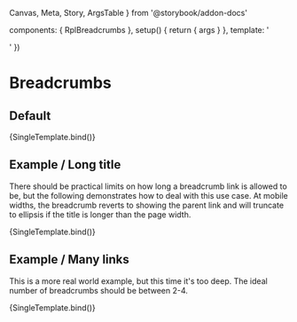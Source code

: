   Canvas,
  Meta,
  Story,
  ArgsTable
} from '@storybook/addon-docs'

  components: { RplBreadcrumbs },
  setup() {
    return { args }
  },
  template: '<div class="sb-container"><RplBreadcrumbs v-bind="args" /></div>'
})

<Meta title='Components/Navigation/Breadcrumbs' component={RplBreadcrumbs} />

# Breadcrumbs

<ArgsTable of={RplBreadcrumbs} />

## Default

<Canvas>
  <Story
    name='Default'
    args={{
      items: [
        { label: 'Home', url: '/' },
        { label: 'About the VIC Government', url: '#' },
        { label: "Using Victoria's data", url: '#' }
      ]
    }}
  >
    {SingleTemplate.bind()}
  </Story>
</Canvas>

## Example / Long title

There should be practical limits on how long a breadcrumb link is allowed to be, but the following demonstrates how
to deal with this use case. At mobile widths, the breadcrumb reverts to showing the parent link and will truncate to
ellipsis if the title is longer than the page width.

<Canvas>
  <Story
    name='Example/Long title'
    args={{
      items: [
        { label: 'Home is the traditional entry point to any website', url: '/' },
        { label: 'An extraordinarily long title that really should not be allowed but will be useful to test mobile width', url: '#' }
      ]
    }}
  >
    {SingleTemplate.bind()}
  </Story>
</Canvas>

## Example / Many links

This is a more real world example, but this time it's too deep. The ideal number of breadcrumbs should be between 2-4.

<Canvas>
  <Story
    name='Example/Many links'
    args={{
      items: [
        { label: 'Home', url: '/' },
        { label: 'About the VIC Government', url: '#' },
        { label: 'The state government', url: '#' },
        { label: 'Victoria is the state', url: '#' },
        { label: 'VIC government data', url: '#' },
        { label: "Using Victoria's data", url: '#' }
      ]
    }}
  >
    {SingleTemplate.bind()}
  </Story>
</Canvas>
